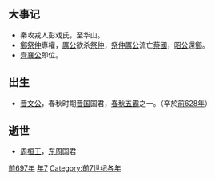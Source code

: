 {{yearTOC|-697|[[壬午|壬午年]]（[[生肖|猴年]]）；[[周桓王|周桓王]]二十三年；[[魯桓公|魯桓公]]十五年；[[秦武公|秦武公]]元年；[[陳莊公|陳莊公]]三年；[[蔡桓侯|蔡桓侯]]十八年；[[鄭厲公|鄭厲公]]四年；[[宋莊公|宋莊公]]十四年；[[楚武王|楚武王]]四十四年；[[齊襄公|齊襄公]]元年；[[晉侯緡|晉侯緡]]十年；[[曲沃武公|曲沃武公]]十九年；[[燕桓侯|燕桓侯]]元年；[[衛惠公|衛惠公]]三年；[[曹莊公|曹莊公]]五年；[[杞靖公|杞靖公]]七年}}
== 大事记 ==
*秦攻戎人彭戏氏，至华山。
*[[鄭國|鄭]][[祭足|祭仲]]專權，[[鄭厲公|厲公]]欲杀[[祭足|祭仲]]，[[祭足|祭仲]][[鄭厲公|厲公]]流亡[[蔡國|蔡國]]，[[鄭昭公|昭公]]還[[鄭國|鄭]]。
*[[齊襄公|齊襄公]]即位。

== 出生 ==
*[[晋文公|晋文公]]，春秋时期[[晋国|晋国]]国君，[[春秋五霸|春秋五霸]]之一。（卒於[[前628年|前628年]]）

== 逝世 ==
{{Wikisource year mention}}
*[[周桓王|周桓王]]，[[东周|东周]]国君



[[Category:前697年|]]
[[Category:前690年代|年7]]
[[Category:前7世纪各年|Category:前7世纪各年]]